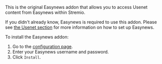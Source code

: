 
<AddonTemplate id="easynews" manifest="https://ea627ddf0ee7-easynews.baby-beamup.club/manifest.json" configurable={true} configurationRequired={true}/> 

This is the original Easynews addon that allows you to access Usenet content from Easynews within Stremio.

If you didn't already know, Easynews is required to use this addon. Please see [the Usenet section](setup#how-do-i-use-usenet-with-stremio) for more information on how to set up Easynews.

To install the Easynews addon:

1. Go to the [configuration page](https://ea627ddf0ee7-easynews.baby-beamup.club/configure). 
2. Enter your Easynews username and password. 
3. Click `Install`.
